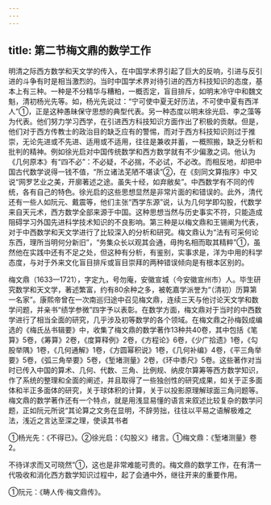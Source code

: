 ```yaml
---
---
---
```

title: 第二节梅文鼎的数学工作
---



明清之际西方数学和天文学的传入，在中国学术界引起了巨大的反响，引进与反引进的斗争有时是相当激烈的。当时中国学术界对待引进的西方科技知识的态度，基本上有三种。一种是不分精华与糟粕，一概否定，盲目排斥，如明末冷守中和魏文魁，清初杨光先等。如，杨光先说过：“宁可使中夏无好历法，不可使中夏有西洋人”①，正是这种愚昧保守思想的典型代表。另一种态度以明末徐光启、李之藻等为代表。他们努力学习西学，在引进西方科技知识方面作出了积极的贡献。但是，他们对于西方传教士的政治目的缺乏应有的警惕，而对于西方科技知识则过于推崇，无论先进或不先进、适用或不适用，往往是兼收并蓄，一概照搬，缺乏分析和批判的精神。例如徐光启对中国传统数学和西方数学就有不少偏激之词。他认为《几何原本》有“四不必”：不必疑，不必揣，不必试，不必改。而相反地，却把中国古代数学说得一钱不值，“所立诸法芜陋不堪读”②，在《刻同文算指序》中又说“网罗艺业之美，开廓著述之途。虽失十经，如弃敝矣”。中西数学有不同的传统，各有自己的特色。徐光启的这些思想显然是非常片面的和错误的。此外，清代还有一些人如阮元、戴震等，他们主张“西学东源”说，认为几何学即勾股，代数学来自天元术，西方数学全部来源于中国。这种思想当然与历史事实不符，只能造成阻碍学习外国先进科学技术知识的不良影响。第三种是以梅文鼎和王锡阐为代表，对于中西数学和天文学进行了比较深入的分析和研究。梅文鼎认为“法有可采何论东西，理所当明何分新旧”，“务集众长以观其会通，毋拘名相而取其精粹”①，虽然他在实践中还有不足之处，但这种有分析，有鉴别，实事求是，洋为中用的科学态度，与对于外来文化盲目排斥或盲目崇拜的两种错误倾向是有根本区别的。

梅文鼎（1633—1721），字定九，号勿庵，安徽宣城（今安徽宣州市）人。毕生研究数学和天文学，著述繁富，约有80余种之多，被乾嘉学派誉为“（清初）历算第一名家”。康熙帝曾在一次南巡归途中召见梅文鼎，连续三天与他讨论天文学和数学问题，并亲书“绩学参微”四字予以表彰。在数学方面，梅文鼎对于当时的中西数学进行了相当全面的研究，几乎涉及初等数学的各个领域。在梅文鼎之孙梅瑴成编选的《梅氏丛书辑要》中，收集了梅文鼎的数学著作13种共40卷，其中包括《笔算》5卷，《筹算》2卷，《度算释例》2卷，《方程论》6卷，《少广拾遗》1卷，《勾股举隅》1卷，《几何通解》1卷，《方圆幂积说》1卷，《几何补编》4卷，《平三角举要》5卷，《弧三角举要》5卷，《堑堵测量》2卷，《环中黍尺》5卷。这些著作对当时已传入中国的算术、几何、代数、三角、比例规、纳皮尔算筹等西方数学知识，作了系统的整理和全面的阐述，并且取得了一些独创性的研究成果，如关于正多面体和半正多面体的研究，关于球体积的计算，关于以投影原理解球面三角问题等。梅文鼎的数学著作还有一个特点，就是用浅显易懂的语言来叙述比较复杂的数学问题，正如阮元所说“其论算之文务在显明，不辞劳拙，往往以平易之语解极难之法，浅近之言达至深之理，使读其书者

①杨光先：《不得已》。②徐光启：《勾股义》绪言。①梅文鼎：《堑堵测量》卷2。

不待详求而又可晓然”①，这也是非常难能可贵的。梅文鼎的数学工作，在有清一代吸收和消化西方数学知识过程中，起了会通中外，继往开来的重要作用。

①阮元：《畴人传·梅文鼎传》。